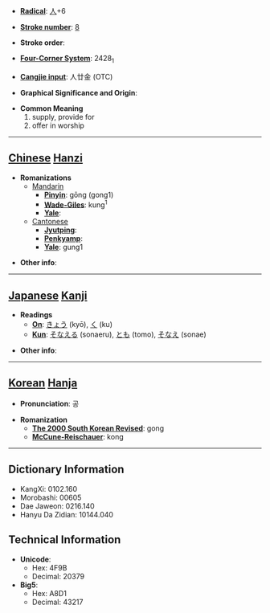 * '''[[Wiktionary:Chinese radical index| Radical]]''': [[Wiktionary:Chinese radical index 人|人]]+6

* '''[[Wiktionary:Chinese total strokes index|Stroke number]]''': [[Wiktionary:Chinese total strokes index 8|8]]

* '''Stroke order''': 

* '''[[Wiktionary:Chinese four corner index|Four-Corner System]]''': 2428<sub>1</sub>

* '''[[Wiktionary:Chinese Cangjie index|Cangjie input]]''': 人廿金 (OTC)

* '''Graphical Significance and Origin''': 

* '''Common Meaning'''
*#supply, provide for
*# offer in worship


----

== [[Chinese]] [[Hanzi]] ==

* '''Romanizations'''
** [[Mandarin]]
*** '''[[Pinyin]]''': gōng (gong1)
*** '''[[Wade-Giles]]''': kung<sup>1</sup>
*** '''[[Yale]]''': 
**[[Cantonese]]
***'''[[Jyutping]]''':
***'''[[Penkyamp]]''': 
***'''[[Yale]]''': gung1

* '''Other info''': 

----

== [[Japanese]] [[Kanji]] ==

* '''Readings'''
** '''[[On]]''': [[きょう]] (kyō), [[く]] (ku)
** '''[[Kun]]''': [[そなえる]] (sonaeru), [[とも]] (tomo), [[そなえ]] (sonae)

* '''Other info''':  

----

== [[Korean]] [[Hanja]] ==

* '''Pronunciation''': 공

* '''Romanization'''
** '''[[The 2000 South Korean Revised Romanization|The 2000 South Korean Revised]]''': gong
** '''[[McCune-Reischauer]]''': kong

----

== Dictionary Information ==

* KangXi: 0102.160
* Morobashi: 00605
* Dae Jaweon: 0216.140
* Hanyu Da Zidian: 10144.040

== Technical Information ==

* '''Unicode''':
** Hex: 4F9B
** Decimal: 20379
* '''Big5''':
** Hex: A8D1
** Decimal: 43217